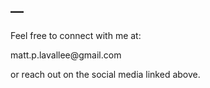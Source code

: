 ---
---

<link rel="stylesheet" href="styles.css" type="text/css">
<link rel="stylesheet" href="academicicons/css/academicons.min.css"/>

Feel free to connect with me at:

matt.p.lavallee@gmail.com


or reach out on the social media linked above.